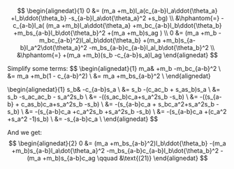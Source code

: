 $$
\begin{alignedat}{1}
0 &=
  (m_a +m_b)l_a(c_{a-b}l_a\ddot{\theta_a}
  +l_b\ddot{\theta_b}
  -s_{a-b}l_a\dot{\theta_a}^2
  +s_bg) \\
&\hphantom{=} -c_{a-b}l_a(
  (m_a +m_b)l_a\ddot{\theta_a}
    +m_bc_{a-b}l_b\ddot{\theta_b}
    +m_bs_{a-b}l_b\dot{\theta_b}^2
    +(m_a +m_b)s_ag
  ) \\
0 &=
  (m_a +m_b -m_bc_{a-b}^2)l_al_b\ddot{\theta_b}
    +(m_a +m_b)s_{a-b}l_a^2\dot{\theta_a}^2
    -m_bs_{a-b}c_{a-b}l_al_b\dot{\theta_b}^2 \\
&\hphantom{=} 
    +(m_a +m_b)(s_b -c_{a-b}s_a)l_ag
\end{alignedat}
$$

Simplify some terms:
$$
\begin{alignedat}{1}
m_a& +m_b -m_bc_{a-b}^2 \\
&= m_a +m_b(1 - c_{a-b}^2) \\
&= m_a +m_bs_{a-b}^2 \\
\end{alignedat}

\begin{alignedat}{1}
s_b& -c_{a-b}s_a \\
&= s_b -(c_ac_b + s_as_b)s_a \\
&= s_b -s_ac_ac_b - s_a^2s_b \\
&= -((s_ac_b)c_a+s_a^2s_b -s_b) \\
&= -((s_{a-b} + c_as_b)c_a+s_a^2s_b -s_b) \\
&= -(s_{a-b}c_a + s_bc_a^2+s_a^2s_b -s_b) \\
&= -(s_{a-b}c_a +c_a^2s_b +s_a^2s_b -s_b) \\
&= -(s_{a-b}c_a +(c_a^2 +s_a^2 -1)s_b) \\
&= -s_{a-b}c_a \\
\end{alignedat}
$$

And we get:
$$
\begin{alignedat}{2}
0 &=
  (m_a +m_bs_{a-b}^2)l_b\ddot{\theta_b}
    -(m_a +m_b)s_{a-b}l_a\dot{\theta_a}^2
    -m_bs_{a-b}c_{a-b}l_b\dot{\theta_b}^2
    -(m_a +m_b)s_{a-b}c_ag \qquad &\text{(21)}
\end{alignedat}
$$